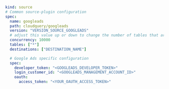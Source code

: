 ```yaml copy
kind: source
# Common source-plugin configuration
spec:
  name: googleads
  path: cloudquery/googleads
  version: "VERSION_SOURCE_GOOGLEADS"
  # adjust this value up or down to change the number of tables that are resolved in parallel
  concurrency: 10000
  tables: ["*"]
  destinations: ["DESTINATION_NAME"]

  # Google Ads specific configuration
  spec:
    developer_token: "<GOOGLEADS_DEVELOPER_TOKEN>"
    login_customer_id: "<GOOGLEADS_MANAGEMENT_ACCOUNT_ID>"
    oauth:
      access_token: "<YOUR_OAUTH_ACCESS_TOKEN>"
```
